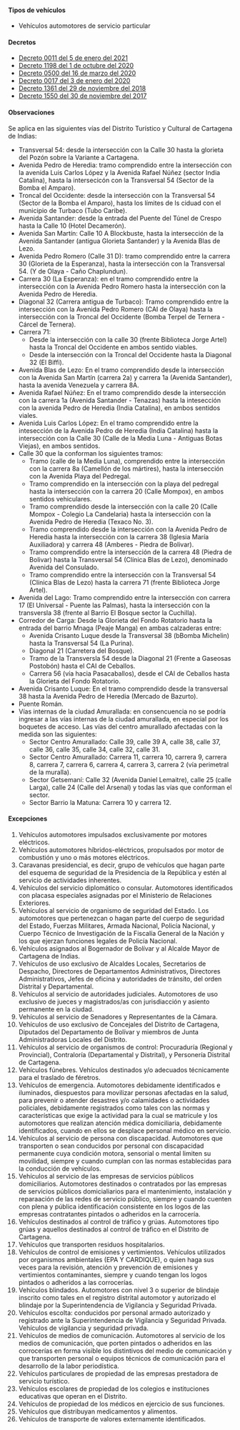 #### Tipos de vehículos

- Vehículos automotores de servicio particular

#### Decretos

- [Decreto 0011 del 5 de enero del 2021](/cartagena/decreto-0010-del-5-de-enero-del-2021.pdf)
- [Decreto 1198 del 1 de octubre del 2020](https://www.transitocartagena.gov.co/links/Decretos/Decretos_2018/Decreto_1198.PDF)
- [Decreto 0500 del 16 de marzo del 2020](/cartagena/decreto-0500-del-16-de-marzo-del-2020.pdf)
- [Decreto 0017 del 3 de enero del 2020](https://www.transitocartagena.gov.co/links/Decretos/Decretos_2018/Decreto-0017_2020-P.PDF)
- [Decreto 1361 del 29 de noviembre del 2018](/cartagena/decreto-1361-del-29-de-noviembre-de-2018.pdf)
- [Decreto 1550 del 30 de noviembre del 2017](/cartagena/decreto-1550-del-30-de-noviembre-de-2017.pdf)

#### Observaciones

Se aplica en las siguientes vías del Distrito Turístico y Cultural de Cartagena de Indias:

- Transversal 54: desde la intersección con la Calle 30 hasta la glorieta del Pozón sobre la Variante a Cartagena.
- Avenida Pedro de Heredia: tramo comprendido entre la intersección con la avenida Luis Carlos López y la Avenida Rafael Núñez (sector India Catalina), hasta la intersecicón con la Transversal 54 (Sector de la Bomba el Amparo).
- Troncal del Occidente: desde la intersección con la Transversal 54 (Sector de la Bomba el Amparo), hasta los límites de ls ciduad con el municipio de Turbaco (Tubo Caribe).
- Avenida Santander: desde la entrada del Puente del Túnel de Crespo hasta la Calle 10 (Hotel Decamerón).
- Avenida San Martín: Calle 10 A Blockbuste, hasta la intersección de la Avenida Santander (antigua Glorieta Santander) y la Avenida Blas de Lezo.
- Avenida Pedro Romero (Calle 31 D): tramo comprendido entre la carrera 30 (Glorieta de la Esperanza), hasta la intersección con la Transversal 54. (Y de Olaya - Caño Chaplundun).
- Carrera 30 (La Esperanza): en el tramo comprendido entre la intersección con la Avenida Pedro Romero hasta la intersección con la Avenida Pedro de Heredia.
- Diagonal 32 (Carrera antigua de Turbaco): Tramo comprendido entre la intersección con la Avenida Pedro Romero (CAI de Olaya) hasta la intersección con la Troncal del Occidente (Bomba Terpel de Ternera - Cárcel de Ternera).
- Carrera 71:
  - Desde la intersección con la calle 30 (frente Biblioteca Jorge Artel) hasta la Troncal del Occidente en ambos sentido viables.
  - Desde la intersección con la Troncal del Occidente hasta la Diagonal 32 (El Biffi).
- Avenida Blas de Lezo: En el tramo comprendido desde la intersección con la Avenida San Martín (carrera 2a) y carrera 1a (Avenida Santander), hasta la avenida Venezuela y carrera 8A.
- Avenida Rafael Núñez: En el tramo comprendido desde la intersección con la carrera 1a (Avenida Santander - Tenazas) hasta la intesección con la avenida Pedro de Heredia (India Catalina), en ambos sentidos viales.
- Avenida Luis Carlos López: En el tramo comprendido entre la intesección de la Avenida Pedro de Heredia (India Catalina) hasta la intersección con la Calle 30 (Calle de la Media Luna - Antiguas Botas Viejas), en ambos sentidos.
- Calle 30 que la conforman los siguientes tramos:
  - Tramo (calle de la Media Luna), comprendido entre la intersección con la carrera 8a (Camellón de los mártires), hasta la intersección con la Avenida Playa del Pedregal.
  - Tramo comprendido en la intersección con la playa del pedregal hasta la intersección con la carrera 20 (Calle Mompox), en ambos sentidos vehiculares.
  - Tramo comprendido desde la intersección con la calle 20 (Calle Mompox - Colegio La Candelaria) hasta la intersección con la Avenida Pedro de Heredia (Texaco No. 3).
  - Tramo comprendido desde la intersección con la Avenida Pedro de Heredia hasta la intersección con la carrera 38 (Iglesia María Auxiliadora) y carrera 48 (Amberes - Piedra de Bolivar).
  - Tramo comprendido entre la intersección de la carrera 48 (Piedra de Bolivar) hasta la Transversal 54 (Clínica Blas de Lezo), denominado Avenida del Consulado.
  - Tramo comprendido entre la intersección con la Transversal 54 (Clínica Blas de Lezo) hasta la carrera 71 (frente Biblioteca Jorge Artel).
- Avenida del Lago: Tramo comprendido entre la intersección con carrera 17 (El Universal - Puente las Palmas), hasta la intersección con la transversla 38 (frente al Barrio El Bosque sector la Cuchilla).
- Corredor de Carga: Desde la Glorieta del Fondo Rotatorio hasta la entrada del barrio Mnaga (Peaje Manga) en ambas calzaderas entre:
  - Avenida Crisanto Luque desde la Transversal 38 (bBomba Michelin) hasta la Transversal 54 (La Purina).
  - Diagonal 21 (Carretera del Bosque).
  - Tramo de la Transversla 54 desde la Diagonal 21 (Frente a Gaseosas Postobón) hasta el CAI de Ceballos.
  - Carrera 56 (vía hacia Pasacaballos), desde el CAI de Ceballos hasta la Glorieta del Fondo Rotatorio.
- Avenida Crisanto Luque: En el tramo comprendido desde la transversal 38 hasta la Avenida Pedro de Heredia (Mercado de Bazurto).
- Puente Román.
- Vías internas de la ciudad Amurallada: en consencuencia no se podría ingresar a las vías internas de la ciudad amurallada, en especial por los boquetes de acceso. Las vías del centro amurallado afectadas con la medida son las siguientes:
  - Sector Centro Amurallado: Calle 39, calle 39 A, calle 38, calle 37, calle 36, calle 35, calle 34, calle 32, calle 31.
  - Sector Centro Amurallado: Carrera 11, carrera 10, carrera 9, carrera 8, carrera 7, carrera 6, carrera 4, carrera 3, carrera 2 (vía perimetral de la muralla).
  - Sector Getsemaní: Calle 32 (Avenida Daniel Lemaitre), calle 25 (calle Larga), calle 24 (Calle del Arsenal) y todas las vías que conforman el sector.
  - Sector Barrio la Matuna: Carrera 10 y carrera 12.

#### Excepciones

1. Vehículos automotores impulsados exclusivamente por motores eléctricos.
2. Vehículos automotores híbridos-eléctricos, propulsados por motor de combustión y uno o más motores eléctricos.
3. Caravanas presidencial, es decir, grupo de vehículos que hagan parte del esquema de seguridad de la Presidencia de la República y estén al servicio de actividades inherentes.
4. Vehículos del servicio diplomático o consular. Automotores identificados con placasa especiales asignadas por el Ministerio de Relaciones Exteriores.
5. Vehículos al servicio de organismo de seguridad del Estado. Los automotores que pertenezcan o hagan parte del cuerpo de seguridad del Estado, Fuerzas Militares, Armada Nacional, Policía Nacional, y Cuerpo Técnico de Investigación de la Fiscalía General de la Nación y los que ejerzan funciones legales de Policía Nacional.
6. Vehículos asignados al Bogernador de Bolívar y al Alcalde Mayor de Cartagena de Indias.
7. Vehículos de uso exclusivo de Alcaldes Locales, Secretarios de Despacho, Directores de Departamentos Administrativos, Directores Administrativos, Jefes de oficina y autoridades de tránsito, del orden Distrital y Departamental.
8. Vehículos al servicio de autoridades judiciales. Automotores de uso exclusivo de jueces y magistrados/as con jurisdiacción y asiento permanente en la ciudad.
9. Vehículos al servicio de Senadores y Representantes de la Cámara.
10. Vehículos de uso exclusivo de Concejales del Distrito de Cartagena, Diputados del Departamento de Bolívar y miembros de Junta Administradoras Locales del Distrito.
11. Vehículos al servicio de organismos de control: Procuraduría (Regional y Provincial), Contraloría (Departamental y Distrital), y Personería Distrital de Cartagena.
12. Vehículos fúnebres. Vehículos destinados y/o adecuados técnicamente para el traslado de féretros.
13. Vehículos de emergencia. Automotores debidamente identificados e iluminados, diespuestos para movilizar personas afectadas en la salud, para prevenir o atender desastres y/o calamidades o actividades policiales, debidamente registrados como tales con las normas y características que exige la actividad para la cual se matricule y los automotores que realizan atención médica domiciliaria, debidamente identificados, cuando en ellos se desplace personal médico en servicio.
14. Vehículos al servicio de persona con discapacidad. Automotores que transporten o sean conducidos por personal con discapacidad permanente cuya condición motora, sensorial o mental limiten su movilidad, siempre y cuando cumplan con las normas establecidas para la conducción de vehículos.
15. Vehículos al servicio de las empresas de servicios públicos domiciliarios. Automotores destinados o contratados por las empresas de servicios públicos domicialiarios para el mantenimiento, instalación y reparaación de las redes de servicio público, siempre y cuando cuenten con plena y pública identificación consistente en los logos de las empresas contratantes pintados o adheridos en la carrocería.
16. Vehículos destinados al control de tráfico y grúas. Automotores tipo grúas y aquellos destinados al control de tráfico en el Distrito de Cartagena.
17. Vehículos que transporten residuos hospitalarios.
18. Vehículos de control de emisiones y vertimientos. Vehículos utilizados por organismos ambientales (EPA Y CARDIQUE), o quien haga sus veces para la revisión, atención y prevención de emisiones y vertimientos contaminantes, siempre y cuando tengan los logos pintados o adheridos a las corrocerías.
19. Vehículos blindados. Automotores con nivel 3 o superior de blindaje inscrito como tales en el registro distrital automotor y autorizado el blindaje por la Superintendencia de Vigilancia y Seguridad Privada.
20. Vehículos escolta: conducidos por personal armado autorizado y registrado ante la Superintendencia de Vigilancia y Seguridad Privada. Vehículos de vigilancia y seguridad privada.
21. Vehículos de medios de comunicación. Automotores al servicio de los medios de comunicación, que porten pintados o adheridos en las corrocerías en forma visible los distintivos del medio de comunicación y que transporten personal o equipos técnicos de comunicación para el desarrollo de la labor periodística.
22. Vehículos particulares de propiedad de las empresas prestadora de servicio turístico.
23. Vehículos escolares de propiedad de los colegios e instituciones educativas que operan en el Distrito.
24. Vehículos de propiedad de los médicos en ejercicio de sus funciones.
25. Vehículos que distribuyan medicamentos y alimentos.
26. Vehículos de transporte de valores externamente identificados.
